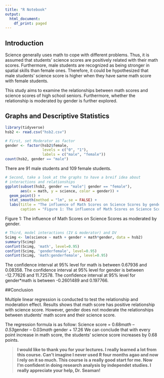 ```yaml
---
title: "R Notebook"
output:
  html_document:
    df_print: paged
---
```



## Introduction

Science generally uses math to cope with different problems. Thus, it is assumed that students’ science scores are positively related with their math scores. Furthermore, male students are recognized as being stronger in spatial skills than female ones. Therefore, it could be hypothesized that male students’ science score is higher when they have same math score with female students. 

This study aims to examine the relationships between math scores and science scores of high school seniors. Furthermore, whether the relationship is moderated by gender is further explored.

## Graphs and Descriptive Statistics 

```r
library(tidyverse)
hsb2 <- read.csv("hsb2.csv")

# First, set Moderator as factor
gender <- factor(hsb2$female,
                 levels = c("0", "1"),                    
                 labels = c("male", "female"))
count(hsb2, gender == "male")
```

There are 91 male students and 109 female students. 

```r
# Second, take a look at the graphs to have a breif idea about
# interactions and relationships
ggplot(subset(hsb2, gender == "male"| gender == "female"),
       aes(x = math, y = science, color = gender)) +
  geom_point() +
  stat_smooth(method = "lm", se = FALSE) +
  labs(title = "The influence of Math Scores on Science Scores by gender ",
       caption = "Figure 1: The influence of Math Scores on Science Scores as moderated by gender")
```

Figure 1: The influence of Math Scores on Science Scores as moderated by gender.

```r
# Third, model interactions (IV & moderator) and DV
Scimg <- lm(science ~ math + gender + math*gender, data = hsb2)
summary(Scimg)
confint(Scimg, 'math', level=0.95)
confint(Scimg, 'genderfemale', level=0.95)
confint(Scimg, 'math:genderfemale', level=0.95)
```

The confidence interval at 95% level for math is between 0.67936 and 0.08358.
The confidence interval at 95% level for gender is between -12.77626 and 11.72578.
The confidence interval at 95% level for gender*math is between -0.2601489 and 0.197766.
                              
##Conclusion

Multiple linear regression is conducted to test the relationship and moderation effect. Results shows that math score has positive relationship with science score. However, gender does not moderate the relationships between students’ math score and their science score. 

The regression formula is as follow:
Science score = 0.68*math – 0.53*gender – 0.03*math *gender + 17.26
We can conclude that with every point increase in math score, the students' science score increases by 0.68 points.

>**I would like to thank you for your lectures. I really learned a lot from this course. Can't imagine I never used R four months agao and now I rely on it so much. This course is a really good start for me. Now I'm confident in doing research analysis by independet studies. I really appreciate your help, Dr. Seaman! **  